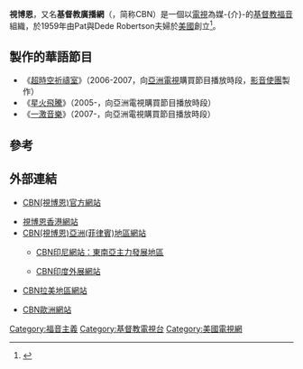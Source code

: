'''視博恩'''，又名'''基督教廣播網'''（{{lang-en|Christian Broadcasting Network}}，简称CBN）是一個以[[電視|電視]]為媒-{介}-的[[基督教|基督教]][[福音|福音]]組織，於1959年由Pat與Dede Robertson夫婦於[[美國|美國]]創立<ref>{{cite web |url=http://www.cbnhongkong.org/sitea/modules/tinyd0/ |title=A History of CBN |accessdate=2008-08-31 |deadurl=yes |archiveurl=https://web.archive.org/web/20081119155707/http://www.cbnhongkong.org/sitea/modules/tinyd0/ |archivedate=2008-11-19 }}</ref>。

== 製作的華語節目 ==
*《[[超時空祈禱室|超時空祈禱室]]》（2006-2007，向[[亞洲電視|亞洲電視]]購買節目播放時段，[[影音使團|影音使團]]製作）
*《[[星火飛騰|星火飛騰]]》（2005-，向亞洲電視購買節目播放時段）
*《[[一激音樂|一激音樂]]》（2007-，向亞洲電視購買節目播放時段）

== 參考 ==
{{reflist}}

== 外部連結 ==
* {{en icon}} [http://cbn.com CBN(視博恩)官方網站]{{Wayback|url=http://cbn.com/ |date=20110223155314 }}
* [https://www.cbn.hk/ 視博恩香港網站]
* [http://www.cbnasia.org CBN(視博恩)亞洲(菲律賓)地區網站]
** {{id icon}} [http://www.jawaban.com CBN印尼網站：東南亞主力發展地區] {{Wayback|url=http://www.jawaban.com/ |date=20210507012825 }}
** [http://www.cbnindia.org CBN印度外展網站]
* {{es icon}} [http://www.cbnla.com CBN拉美地區網站]
* [http://www.cbneurope.com CBN歐洲網站]

{{White House James S. Brady Press Briefing Room Seating Chart}}
{{美国电视新闻}}

[[Category:福音主義|Category:福音主義]]
[[Category:基督教電視台|Category:基督教電視台]]
[[Category:美國電視網|Category:美國電視網]]